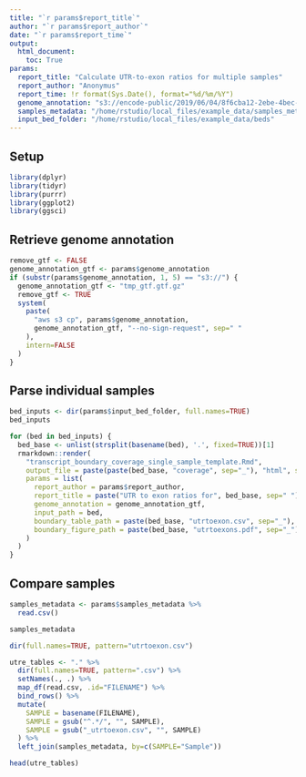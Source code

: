 ```yaml
---
title: "`r params$report_title`"
author: "`r params$report_author`"
date: "`r params$report_time`"
output:
  html_document:
    toc: True
params:
  report_title: "Calculate UTR-to-exon ratios for multiple samples"
  report_author: "Anonymus"
  report_time: !r format(Sys.Date(), format="%d/%m/%Y")
  genome_annotation: "s3://encode-public/2019/06/04/8f6cba12-2ebe-4bec-a15d-53f498979de0/gencode.v29.primary_assembly.annotation_UCSC_names.gtf.gz"
  samples_metadata: "/home/rstudio/local_files/example_data/samples_meta.csv"
  input_bed_folder: "/home/rstudio/local_files/example_data/beds"
---
```


## Setup

```r
library(dplyr)
library(tidyr)
library(purrr)
library(ggplot2)
library(ggsci)
```

## Retrieve genome annotation

```r
remove_gtf <- FALSE
genome_annotation_gtf <- params$genome_annotation
if (substr(params$genome_annotation, 1, 5) == "s3://") {
  genome_annotation_gtf <- "tmp_gtf.gtf.gz"
  remove_gtf <- TRUE
  system(
    paste(
      "aws s3 cp", params$genome_annotation,
      genome_annotation_gtf, "--no-sign-request", sep=" "
    ),
    intern=FALSE
  )
}
```

## Parse individual samples

```r
bed_inputs <- dir(params$input_bed_folder, full.names=TRUE)
bed_inputs
```

```r
for (bed in bed_inputs) {
  bed_base <- unlist(strsplit(basename(bed), '.', fixed=TRUE))[1]
  rmarkdown::render(
    "transcript_boundary_coverage_single_sample_template.Rmd",
    output_file = paste(paste(bed_base, "coverage", sep="_"), "html", sep="."),
    params = list(
      report_author = params$report_author,
      report_title = paste("UTR to exon ratios for", bed_base, sep=" "),
      genome_annotation = genome_annotation_gtf,
      input_path = bed,
      boundary_table_path = paste(bed_base, "utrtoexon.csv", sep="_"),
      boundary_figure_path = paste(bed_base, "utrtoexons.pdf", sep="_")
    )
  )
}
```

## Compare samples

```r
samples_metadata <- params$samples_metadata %>%
  read.csv()

samples_metadata
```

```r
dir(full.names=TRUE, pattern="utrtoexon.csv")
```

```r
utre_tables <- "." %>%
  dir(full.names=TRUE, pattern=".csv") %>%
  setNames(., .) %>%
  map_df(read.csv, .id="FILENAME") %>%
  bind_rows() %>%
  mutate(
    SAMPLE = basename(FILENAME),
    SAMPLE = gsub("^.*/", "", SAMPLE),
    SAMPLE = gsub("_utrtoexon.csv", "", SAMPLE)
  ) %>%
  left_join(samples_metadata, by=c(SAMPLE="Sample"))

head(utre_tables)
```